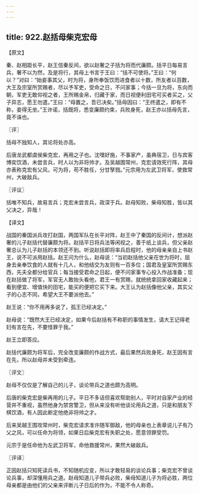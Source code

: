 ```yaml
---
---
---
```

title: 922.赵括母柴克宏母
---



【原文】

秦、赵相距长平，赵王信秦反间，欲以赵奢之子括为将而代廉颇。括平日每易言兵，奢不以为然，及是将行，其母上书言于王曰：“括不可使将。”王曰：“何以？”对曰：“始妾事其父，时为将，身所奉饭饮而进食者以十数，所友者以百数，大王及宗室所赏赐者，尽以予军吏，受命之日，不问家事；今括一旦为将，东向而朝，军吏无敢仰视之者，王所赐金帛，归藏于家，而日视便利田宅可买者买之，父子异志，愿王勿遣。”王曰：“母置之，吾已决矣。”括母因曰：“王终遣之，即有不称，妾得无坐。”王许诺，括既将，悉变廉颇约束，兵败身死，赵王亦以括母先言，竟不诛也。

〖评〗

括母不独知人，其论将处亦高。

后唐龙武都虞侯柴克宏，再用之子也。沈嘿好施，不事家产，虽典宿卫，日与宾客博奕饮酒，未尝言兵，时人以为非将帅才。及吴越围常州，克宏请效死行阵，其母亦表称克宏有父风，可为将，苟不胜任，分甘孥戮。”元宗用为左武卫将军，使救常州，大破敌兵。

〖评议〗

括唯不知兵，故易言兵；克宏未尝言兵，政深于兵。赵母知败，柴母知胜，皆以其父决之，异哉！

【译文】

战国的秦国派兵攻打赵国，两国军队在长平对阵，赵王中了秦国的反间计，想派赵奢的儿子赵括代替廉颇为将。赵括平日将兵法等闲视之，善于纸上谈兵，但父亲赵奢总认为儿子赵括的本领还不到。听说赵括即将率兵启程时，他的母亲亲自上书赵王，说不可派用赵括。赵王问为什么，赵母说：“当初赵括他父亲在世为将时，屈身去亲奉饮食的人就有十几人，和他结交为友则有一百多位；国君及皇室所赏赐东西，先夫全都分给官兵；每当接受君命之日起，便不问家事专心投入作战准备；现在赵括做了将军，军官无人敢抬头看他，君王一有赏赐，就统统拿回家收藏起来；看到便宜、增值快的田宅，能买的便把它买下来。大王认为赵括像他父亲，其实父子的心志不同，希望大王不要派他去。”

赵王说：“你不用再多说了，孤王已经决定。”

赵母说：“既然大王已经决定，如果今后赵括有不称职的事情发生，请大王记得老妇有言在先，不要怪罪于我。”

赵王立即答应。

赵括代廉颇为将军后，完全改变廉颇的作战方式，最后果然兵败身死，赵王因有言在先，所以赵母并未受到牵连。

〖评文〗

赵母不仅仅是了解自己的儿子，谈论带兵之道也颇为高明。

后唐的柴克宏是柴再用的儿子。平日不多话但喜欢帮助别人，平时对自家产业的经营并不重视，虽然他身为禁宫警卫，但从来没有听他谈论用兵之道，只是和朋友下棋饮酒，有人因此断定他绝非将帅之才。

后来吴越王围攻常州时，柴克宏请求准许随军御敌，他的母亲也上表章说儿子有乃父之风，可以任命为将领，如果日后柴克宏有失职之处，愿意领罪受罚。

元宗于是任命他为左武卫将军，命他救援常州，果然大破敌兵。

〖评译〗

正因赵括只知死读兵书，不知随机应变，所以才敢轻易的谈论兵事；柴克宏不曾谈论兵事，却深懂用兵之道。赵母知道儿子带兵必败，柴母知道儿子为将必胜，两位母亲都是由他们的父亲来评断儿子日后的作为，不能不令人称奇。